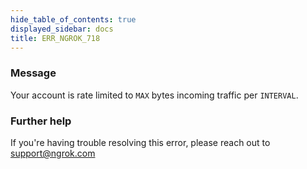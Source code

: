 ```yaml
---
hide_table_of_contents: true
displayed_sidebar: docs
title: ERR_NGROK_718
---
```


### Message

Your account is rate limited to `MAX` bytes incoming traffic per `INTERVAL`.

<ErrorDetails />

### Further help

If you're having trouble resolving this error, please reach out to [support@ngrok.com](mailto:support@ngrok.com?subject=Help%20with%20ERR_NGROK_718)
